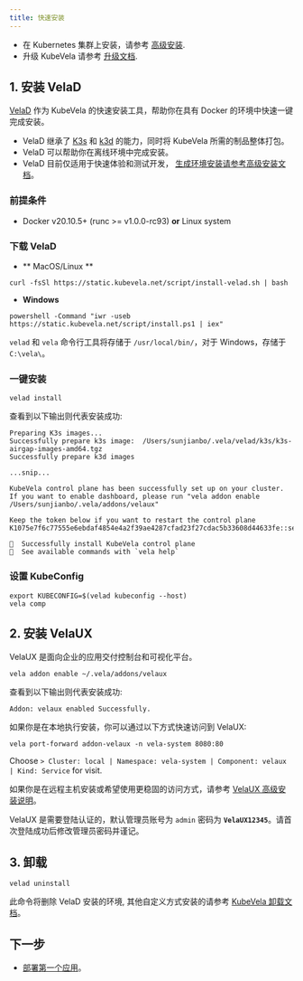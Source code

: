 ```yaml
---
title: 快速安装
---
```



- 在 Kubernetes 集群上安装，请参考 [高级安装](./platform-engineers/advanced-install#install-kubevela-with-existing-kubernetes-cluster).
- 升级 KubeVela 请参考 [升级文档](./platform-engineers/advanced-install#upgrade).

## 1. 安装 VelaD

[VelaD](https://github.com/kubevela/velad) 作为 KubeVela 的快速安装工具，帮助你在具有 Docker 的环境中快速一键完成安装。

- VelaD 继承了 [K3s](https://rancher.com/docs/k3s/latest/en/quick-start/) 和 [k3d](https://k3d.io/) 的能力，同时将 KubeVela 所需的制品整体打包。
- VelaD 可以帮助你在离线环境中完成安装。
- VelaD 目前仅适用于快速体验和测试开发， [生成环境安装请参考高级安装文档](./platform-engineers/advanced-install#install-kubevela-with-existing-kubernetes-cluster)。

### 前提条件

- Docker v20.10.5+ (runc >= v1.0.0-rc93) **or** Linux system

### 下载 VelaD

- ** MacOS/Linux **

```shell
curl -fsSl https://static.kubevela.net/script/install-velad.sh | bash
```

- **Windows**

```shell
powershell -Command "iwr -useb https://static.kubevela.net/script/install.ps1 | iex"
```

`velad` 和 `vela` 命令行工具将存储于 `/usr/local/bin/`，对于 Windows，存储于 `C:\vela\`。

### 一键安装

```shell
velad install
```

查看到以下输出则代表安装成功:

```
Preparing K3s images...
Successfully prepare k3s image:  /Users/sunjianbo/.vela/velad/k3s/k3s-airgap-images-amd64.tgz
Successfully prepare k3d images

...snip...

KubeVela control plane has been successfully set up on your cluster.
If you want to enable dashboard, please run "vela addon enable /Users/sunjianbo/.vela/addons/velaux"

Keep the token below if you want to restart the control plane
K1075e7f6c77555e6ebdaf4854e4a2f39ae4287cfad23f27cdac5b33608d44633fe::server:zSpzbdbGzVxOwfBvvjgT

🚀  Successfully install KubeVela control plane
🔭  See available commands with `vela help`
```

### 设置 KubeConfig

```
export KUBECONFIG=$(velad kubeconfig --host)
vela comp
```

## 2. 安装 VelaUX

VelaUX 是面向企业的应用交付控制台和可视化平台。

```shell script
vela addon enable ~/.vela/addons/velaux
```

查看到以下输出则代表安装成功:

```
Addon: velaux enabled Successfully.
```

如果你是在本地执行安装，你可以通过以下方式快速访问到 VelaUX:

```
vela port-forward addon-velaux -n vela-system 8080:80
```

Choose `> Cluster: local | Namespace: vela-system | Component: velaux | Kind: Service` for visit.

如果你是在远程主机安装或希望使用更稳固的访问方式，请参考 [VelaUX 高级安装说明](./reference/addons/velaux)。

VelaUX 是需要登陆认证的，默认管理员账号为 `admin` 密码为 **`VelaUX12345`**。请首次登陆成功后修改管理员密码并谨记。

## 3. 卸载

```
velad uninstall
```

此命令将删除 VelaD 安装的环境, 其他自定义方式安装的请参考 [KubeVela 卸载文档](./platform-engineers/advanced-install#uninstall)。

## 下一步

- [部署第一个应用](./quick-start)。
